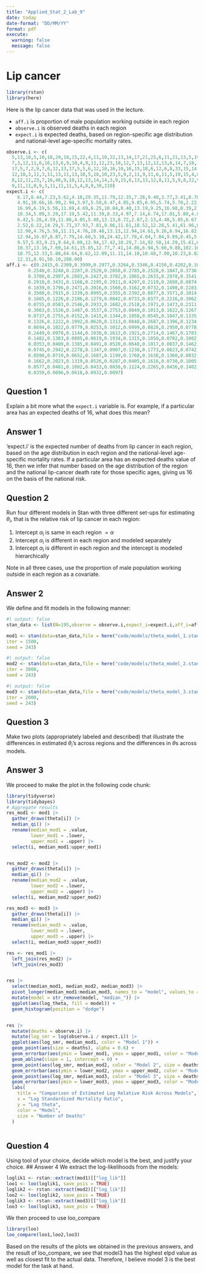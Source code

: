 ```yaml
---
title: "Applied_Stat_2_Lab_9"
date: today
date-format: "DD/MM/YY"
format: pdf
execute: 
  warning: false
  message: false
---
```


# Lip cancer

```r
library(rstan)
library(here)
```

Here is the lip cancer data that was used in the lecture. 

- `aff.i` is proportion of male population working outside in each region
- `observe.i` is observed deaths in each region
- `expect.i` is expected deaths, based on region-specific age distribution and national-level age-specific mortality rates. 

```r
observe.i <- c(
  5,13,18,5,10,18,29,10,15,22,4,11,10,22,13,14,17,21,25,6,11,21,13,5,19,18,14,17,3,10,
  7,3,12,11,6,16,13,6,9,10,4,9,11,12,23,18,12,7,13,12,12,13,6,14,7,18,13,9,6,8,7,6,16,4,6,12,5,5,
  17,5,7,2,9,7,6,12,13,17,5,5,6,12,10,16,10,16,15,18,6,12,6,8,33,15,14,18,25,14,2,73,13,14,6,20,8,
  12,10,3,11,3,11,13,11,13,10,5,18,10,23,5,9,2,11,9,11,6,11,5,19,15,4,8,9,6,4,4,2,12,12,11,9,7,7,
  8,12,11,23,7,16,46,9,18,12,13,14,14,3,9,15,6,13,13,12,8,11,5,9,8,22,9,2,10,6,10,12,9,11,32,5,11,
  9,11,11,0,9,3,11,11,11,5,4,8,9,30,110)
expect.i <- c(
    6.17,8.44,7.23,5.62,4.18,29.35,11.79,12.35,7.28,9.40,3.77,3.41,8.70,9.57,8.18,4.35,
    4.91,10.66,16.99,2.94,3.07,5.50,6.47,4.85,9.85,6.95,5.74,5.70,2.22,3.46,4.40,4.05,5.74,6.36,5.13,
    16.99,6.19,5.56,11.69,4.69,6.25,10.84,8.40,13.19,9.25,16.98,8.39,2.86,9.70,12.12,12.94,9.77,
    10.34,5.09,3.29,17.19,5.42,11.39,8.33,4.97,7.14,6.74,17.01,5.80,4.84,12.00,4.50,4.39,16.35,6.02,
    6.42,5.26,4.59,11.86,4.05,5.48,13.13,8.72,2.87,2.13,4.48,5.85,6.67,6.11,5.78,12.31,10.56,10.23,
    2.52,6.22,14.29,5.71,37.93,7.81,9.86,11.61,18.52,12.28,5.41,61.96,8.55,12.07,4.29,19.42,8.25,
    12.90,4.76,5.56,11.11,4.76,10.48,13.13,12.94,14.61,9.26,6.94,16.82,33.49,20.91,5.32,6.77,8.70,
    12.94,16.07,8.87,7.79,14.60,5.10,24.42,17.78,4.04,7.84,9.89,8.45,5.06,4.49,6.25,9.16,12.37,8.40,
    9.57,5.83,9.21,9.64,9.09,12.94,17.42,10.29,7.14,92.50,14.29,15.61,6.00,8.55,15.22,18.42,5.77,
    18.37,13.16,7.69,14.61,15.85,12.77,7.41,14.86,6.94,5.66,9.88,102.16,7.63,5.13,7.58,8.00,12.82,
    18.75,12.33,5.88,64.64,8.62,12.09,11.11,14.10,10.48,7.00,10.23,6.82,15.71,9.65,8.59,8.33,6.06,
    12.31,8.91,50.10,288.00)
aff.i <- c(0.2415,0.2309,0.3999,0.2977,0.3264,0.3346,0.4150,0.4202,0.1023,0.1752,
        0.2548,0.3248,0.2287,0.2520,0.2058,0.2785,0.2528,0.1847,0.3736,0.2411,
        0.3700,0.2997,0.2883,0.2427,0.3782,0.1865,0.2633,0.2978,0.3541,0.4176,
        0.2910,0.3431,0.1168,0.2195,0.2911,0.4297,0.2119,0.2698,0.0874,0.3204,
        0.1839,0.1796,0.2471,0.2016,0.1560,0.3162,0.0732,0.1490,0.2283,0.1187,
        0.3500,0.2915,0.1339,0.0995,0.2355,0.2392,0.0877,0.3571,0.1014,0.0363,
        0.1665,0.1226,0.2186,0.1279,0.0842,0.0733,0.0377,0.2216,0.3062,0.0310,
        0.0755,0.0583,0.2546,0.2933,0.1682,0.2518,0.1971,0.1473,0.2311,0.2471,
        0.3063,0.1526,0.1487,0.3537,0.2753,0.0849,0.1013,0.1622,0.1267,0.2376,
        0.0737,0.2755,0.0152,0.1415,0.1344,0.1058,0.0545,0.1047,0.1335,0.3134,
        0.1326,0.1222,0.1992,0.0620,0.1313,0.0848,0.2687,0.1396,0.1234,0.0997,
        0.0694,0.1022,0.0779,0.0253,0.1012,0.0999,0.0828,0.2950,0.0778,0.1388,
        0.2449,0.0978,0.1144,0.1038,0.1613,0.1921,0.2714,0.1467,0.1783,0.1790,
        0.1482,0.1383,0.0805,0.0619,0.1934,0.1315,0.1050,0.0702,0.1002,0.1445,
        0.0353,0.0400,0.1385,0.0491,0.0520,0.0640,0.1017,0.0837,0.1462,0.0958,
        0.0745,0.2942,0.2278,0.1347,0.0907,0.1238,0.1773,0.0623,0.0742,0.1003,
        0.0590,0.0719,0.0652,0.1687,0.1199,0.1768,0.1638,0.1360,0.0832,0.2174,
        0.1662,0.2023,0.1319,0.0526,0.0287,0.0405,0.1616,0.0730,0.1005,0.0743,
        0.0577,0.0481,0.1002,0.0433,0.0838,0.1124,0.2265,0.0436,0.1402,0.0313,
        0.0359,0.0696,0.0618,0.0932,0.0097)
```


## Question 1

Explain a bit more what the `expect.i` variable is. For example, if a particular area has an expected deaths of 16, what does this mean?

## Answer 1

'expect.i' is the expected number of deaths from lip cancer in each region, based on the age distribution in each region and the national-level age-specific mortality rates. If a particular area has an expected deaths value of 16, then we infer that number based on the age distribution of the region and the national lip-cancer death rate for those specific ages, giving us 16 on the basis of the national risk.

## Question 2

Run four different models in Stan with three different set-ups for estimating $\theta_i$, that is the relative risk of lip cancer in each region:

1. Intercept $\alpha_i$ is same in each region $= \alpha$ 
2. Intercept $\alpha_i$ is different in each region and modeled separately
3. Intercept $\alpha_i$ is different in each region and the intercept is modeled hierarchically 

Note in all three cases, use the proportion of male population working outside in each region as a covariate.

## Answer 2
We define and fit models in the following manner:
```r
#| output: false
stan_data <- list(N=195,observe = observe.i,expect_i=expect.i,aff_i=aff.i-mean(aff.i))

mod1 <- stan(data=stan_data,file = here("code/models/theta_model_1.stan"),
iter = 1500,
seed = 243)
```

```r
#| output: false
mod2 <- stan(data=stan_data,file = here("code/models/theta_model_2.stan"),
iter = 3000,
seed = 243)
```
```r
#| output: false
mod3 <- stan(data=stan_data,file = here("code/models/theta_model_3.stan"),
iter = 2000,
seed = 243)
```

## Question 3

Make two plots (appropriately labeled and described) that illustrate the differences in estimated $\theta_i$'s across regions and the differences in $\theta$s across models. 

## Answer 3

We proceed to make the plot in the following code chunk:

```r
library(tidyverse)
library(tidybayes)
# Aggregate results 
res_mod1 <- mod1 |>
  gather_draws(theta[i]) |>
  median_qi() |>
  rename(median_mod1 = .value,
         lower_mod1 = .lower,
         upper_mod1 = .upper) |>
  select(i, median_mod1:upper_mod1)


res_mod2 <- mod2 |>
  gather_draws(theta[i]) |>
  median_qi() |>
  rename(median_mod2 = .value,
         lower_mod2 = .lower,
         upper_mod2 = .upper) |>
  select(i, median_mod2:upper_mod2)

res_mod3 <- mod3 |>
  gather_draws(theta[i]) |>
  median_qi() |>
  rename(median_mod3 = .value,
         lower_mod3 = .lower,
         upper_mod3 = .upper) |>
  select(i, median_mod3:upper_mod3)

res <- res_mod1 |>
  left_join(res_mod2) |>
  left_join(res_mod3)


res |>
  select(median_mod1, median_mod2, median_mod3) |>
  pivot_longer(median_mod1:median_mod3, names_to = "model", values_to = "log_theta") |>
  mutate(model = str_remove(model, "median_")) |>
  ggplot(aes(log_theta, fill = model)) +
  geom_histogram(position = "dodge")


res |>
  mutate(deaths = observe.i) |>
  mutate(log_smr = log(observe.i / expect.i)) |>
  ggplot(aes(log_smr, median_mod1, color = "Model 1")) +
  geom_point(aes(size = deaths), alpha = 0.6) +
  geom_errorbar(aes(ymin = lower_mod1, ymax = upper_mod1, color = "Model 1"), alpha = 0.6) +
  geom_abline(slope = 1, intercept = 0) +
  geom_point(aes(log_smr, median_mod2, color = "Model 2", size = deaths), alpha = 0.6) +
  geom_errorbar(aes(ymin = lower_mod2, ymax = upper_mod2, color = "Model 2"), alpha = 0.6) +
  geom_point(aes(log_smr, median_mod3, color = "Model 3", size = deaths), alpha = 0.6) +
  geom_errorbar(aes(ymin = lower_mod3, ymax = upper_mod3, color = "Model 3")) +
  labs(
    title = "Comparison of Estimated Log Relative Risk Across Models",
    x = "Log Standardized Mortality Ratio",
    y = "Log theta",
    color = "Model",
    size = "Number of Deaths"
  )



```


## Question 4

Using tool of your choice, decide which model is the best, and justify your choice. 
## Answer 4
We extract the log-likelihoods from the models:
```r
loglik1 <- rstan::extract(mod1)[["log_lik"]]
loo1 <- loo(loglik1, save_psis = TRUE)
loglik2 <- rstan::extract(mod2)[["log_lik"]]
loo2 <- loo(loglik2, save_psis = TRUE)
loglik3 <- rstan::extract(mod3)[["log_lik"]]
loo3 <- loo(loglik3, save_psis = TRUE)
```
We then proceed to use loo_compare
```r
library(loo)
loo_compare(loo1,loo2,loo3)
```
Based on the results of the plots we obtained in the previous answers, and the result of loo_compare, we see that model3 has the highest elpd value as well as closest fit to the actual data. Therefore, I believe model 3 is the best model for the task at hand.
